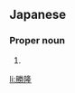 ==Japanese==
{{ja-kanjitab|かつ|たか|yomi=k}}

===Proper noun===
{{ja-pos|proper|かつたか}}

# {{given name|male|lang=ja|sort=かつたか}}

[[li:勝隆]]